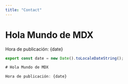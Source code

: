 ```yaml
---
title: "Contact"
---
```



# Hola Mundo de MDX

Hora de publicación: {date}

```js
export const date = new Date().toLocaleDateString();

# Hola Mundo de MDX

Hora de publicación: {date}
```